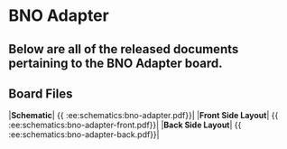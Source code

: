 # BNO Adapter
Below are all of the released documents pertaining to the BNO Adapter board.
----
## Board Files

|**Schematic**| \{\{ :ee:schematics:bno-adapter.pdf\}\}|
|**Front Side Layout**| \{\{ :ee:schematics:bno-adapter-front.pdf\}\}|
|**Back Side Layout**| \{\{ :ee:schematics:bno-adapter-back.pdf\}\}|